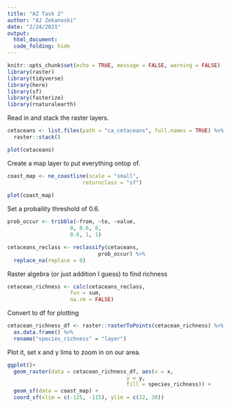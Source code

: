 ```yaml
---
title: "AZ Task 2"
author: "AJ Zekanoski"
date: "2/24/2021"
output: 
  html_document:
  code_folding: hide
---
```


```r
knitr::opts_chunk$set(echo = TRUE, message = FALSE, warning = FALSE)
library(raster)
library(tidyverse)
library(here)
library(sf)
library(fasterize)
library(rnaturalearth)
```

Read in and stack the raster layers.
```r
cetaceans <- list.files(path = "ca_cetaceans", full.names = TRUE) %>% 
  raster::stack()

plot(cetaceans)

```

Create a map layer to put everything ontop of. 
```r
coast_map <- ne_coastline(scale = "small",
                        returnclass = "sf")
                       
plot(coast_map)
```
Set a probaility threshold of 0.6. 
```r
prob_occur <- tribble(~from, ~to, ~value,
                    0, 0.6, 0,
                    0.6, 1, 1)
```

```r
cetaceans_reclass <- reclassify(cetaceans,
                             prob_occur) %>% 
  replace_na(replace = 0)
```

Raster algebra (or just addition I guess) to find richness
```r
cetacean_richness <- calc(cetaceans_reclass,
                    fun = sum,
                    na.rm = FALSE)
```

Convert to df for plotting
```r
cetacean_richness_df <- raster::rasterToPoints(cetacean_richness) %>%
  as.data.frame() %>% 
  rename("species_richness" = "layer")
```

Plot it, set x and y lims to zoom in on our area. 
```r
ggplot()+
  geom_raster(data = cetacean_richness_df, aes(x = x, 
                                      y = y, 
                                      fill = species_richness)) +
  geom_sf(data = coast_map) +
  coord_sf(xlim = c(-125, -115), ylim = c(32, 38))
```

